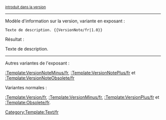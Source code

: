 <sup>[[Release_notes_{{{1}}}/fr|introduit dans la version {{{1}}}]]</sup><noinclude>

----

Modèle d'information sur la version, variante en exposant :

 <nowiki>Texte de description. {{VersionNote/fr|1.0}}</nowiki>

Résultat :

Texte de description. {{VersionNote/fr|1.0}}

----

Autres variantes de l'exposant :

[[:Template:VersionNoteMinus/fr]], [[:Template:VersionNotePlus/fr]] et [[:Template:VersionNoteObsolete/fr]]

Variantes normales :

[[:Template:Version/fr]], [[:Template:VersionMinus/fr]], [[:Template:VersionPlus/fr]] et [[:Template:Obsolete/fr]].

[[Category:Template:Text/fr]]
</noinclude>